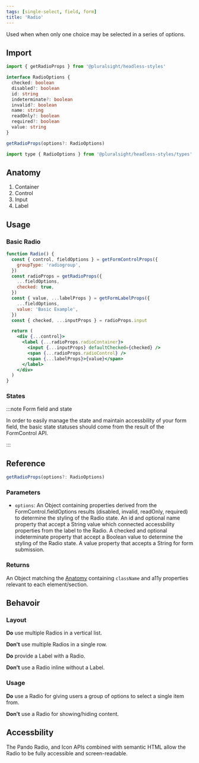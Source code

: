 ```yaml
---
tags: [single-select, field, form]
title: 'Radio'
---
```



<p className="size-xxl">
  Used when when only one choice may be selected in a series of options.
</p>

<DocsLinkBar
  github="https://github.com/pluralsight/pando/tree/main/packages/headless-styles/src/components/Radio"
  figma="https://www.figma.com/file/ZmH4XsZS5WnKeo28ylM5x1/Pando-UI-kit-(Web)?node-id=1214%3A50560&t=YLA3FBYLefNvfeuf-0"
/>

## Import

```javascript
import { getRadioProps } from '@pluralsight/headless-styles'
```

```typescript
interface RadioOptions {
  checked: boolean
  disabled?: boolean
  id: string
  indeterminate?: boolean
  invalid?: boolean
  name: string
  readOnly?: boolean
  required?: boolean
  value: string
}

getRadioProps(options?: RadioOptions)
```

```javascript
import type { RadioOptions } from '@pluralsight/headless-styles/types'
```

## Anatomy

1. Container
2. Control
3. Input
4. Label

## Usage

### Basic Radio

```jsx live
function Radio() {
  const { control, fieldOptions } = getFormControlProps({
    groupType: 'radiogroup',
  })
  const radioProps = getRadioProps({
    ...fieldOptions,
    checked: true,
  })
  const { value, ...labelProps } = getFormLabelProps({
    ...fieldOptions,
    value: 'Basic Example',
  })
  const { checked, ...inputProps } = radioProps.input

  return (
    <div {...control}>
      <label {...radioProps.radioContainer}>
        <input {...inputProps} defaultChecked={checked} />
        <span {...radioProps.radioControl} />
        <span {...labelProps}>{value}</span>
      </label>
    </div>
  )
}
```

### States

<RadioStates />

:::note Form field and state

In order to easily manage the state and maintain accessbility of your form field, the basic state statuses should come from the result of the FormControl API.

:::

## Reference

```typescript
getRadioProps(options?: RadioOptions)
```

### Parameters

- `options`: An Object containing properties derived from the FormControl.fieldOptions results (disabled, invalid, readOnly, required) to determine the styling of the Radio state. An id and optional name property that accept a String value which connected accessbility properties from the label to the Radio. A checked and optional indeterminate property that accept a Boolean value to determine the styling of the Radio state. A value property that accepts a String for form submission.

### Returns

An Object matching the [Anatomy](#anatomy) containing `className` and a11y properties relevant to each element/section.

## Behavoir

### Layout

**Do** use multiple Radios in a vertical list.

**Don't** use multiple Radios in a single row.

**Do** provide a Label with a Radio.

**Don't** use a Radio inline without a Label.

### Usage

**Do** use a Radio for giving users a group of options to select a single item from.

**Don't** use a Radio for showing/hiding content.

## Accessbility

The Pando Radio, and Icon APIs combined with semantic HTML allow the Radio to be fully accessible and screen-readable.
